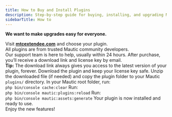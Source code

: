 ```yaml
---
title: How to Buy and Install Plugins
description: Step-by-step guide for buying, installing, and upgrading Mautic Extendee plugins.
sidebarTitle: How to
---
```


<Note><b>We want to make upgrades easy for everyone.</b></Note>

<Steps>
  <Step title="Buy from our website">
    Visit <a href="https://mtcextendee.com/" target="_blank" rel="noopener"><b>mtcextendee.com</b></a> and choose your plugin.<br />
    All plugins are from trusted Mautic community developers.<br />
    Our support team is here to help, usually within 24 hours.
  </Step>
  <Step title="Get your download link and license key">
    After purchase, you’ll receive a download link and license key by email.<br />
    <Callout type="info">
      <b>Tip:</b> The download link always gives you access to the latest version of your plugin, forever.
    </Callout>
    Download the plugin and keep your license key safe.
  </Step>
  <Step title="Install the plugin">
    Unzip the downloaded file (if needed) and copy the plugin folder to your Mautic <code>plugins/</code> directory.
  </Step>
  <Step title="Clear the cache">
    In your Mautic root folder, run:<br />
    <code>php bin/console cache:clear</code>
  </Step>
  <Step title="Reload the plugin list">
    Run:<br />
    <code>php bin/console mautic:plugins:reload</code>
  </Step>
  <Step title="Regenerate Mautic assets">
    Run:<br />
    <code>php bin/console mautic:assets:generate</code>
  </Step>
  <Step title="All done!">
    Your plugin is now installed and ready to use.<br />
    Enjoy the new features!
  </Step>
</Steps>
